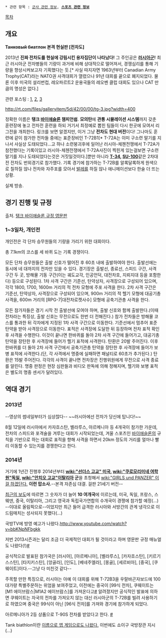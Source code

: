  * 관련 항목 : [[군사 관련 정보]], '''[[스포츠 관련 정보]]'''

[[목차]]

== 개요 ==
'''Танковый биатлон'''
'''본격 현실판 [전차도]'''

2013년 '''진짜 전차도를 현실에 강림시킨 용자집단이 나타났다!''' 그 주인공은 '''[[러시아군]]!''' 최근 러시아군 전차병들의 기량이 과거에 비해 상대적으로 떨어져서, 경쟁심리를 통해 기량을 향상시켜보고자 기획했다는 듯.[* 사실 따지자면 1963년부터 Canadian Army Trophy(CAT)라는 NATO권 사격대회가 열렸으나 91년 대회를 끝으로 폐지되었다. 물론 이후 미국의 설리번컵, 레오파르트2 운용국들의 레오벤 클럽 대회도 있으나 CAT 만큼의 명성은 없다.]

관련 포스팅 : [http://transural.egloos.com/266917 1], [http://transural.egloos.com/268363 2], [http://transural.egloos.com/268361 3]

http://rt.com/files/galleryitem/5d/42/00/00/tg-3.jpg?width=400

정확한 이름은 '''탱크 [[바이애슬론]] 챔피언쉽'''. '''모의탄'''에 '''관통 시뮬레이션 시스템'''까지 갖춘 훈련장에 놓고 전차전 훈련을 하되 거기서 최정예로 뽑힌 팀들이 다시 한곳에 모여서 리그전을 개최한다. 링크를 보면 알겠지만, 이거 그냥 '''전차도 현대 버전'''이다! 그나마도 훈련에 같이 참가한 전차들 중에는 표준장비인 T-72B1[* T-72A는 이미 구소련 말기를 지나서 사실상 도태되었다...고 하나 소련붕괴후에 일어난 러시아-체첸전쟁에서 T-72A가 참전했다는 기록이있고 러시아-체첸전쟁에서 T-72A사진이 찍힌게 있는걸보면 구소련 말기를 지나 도태되었다는것은 거짓일것이다.]뿐만 아니라 '''[[T-34]], [[SU-100]]'''같은 2차대전 전차도 번외경기로 참가했다. 기록 경기에 참가하는 T-72B를 알록달록하게 원색으로 칠하질 않나 전차와 자주포를 모아서 [[발레]]를 하질 않나 애니메이션보다 한술 더 뜨는 상황. 

{{{#!html

<iframe width="420" height="315" src="//www.youtube.com/embed/TPs4TIifIkE" frameborder="0" allowfullscreen></iframe>

}}}

{{{#!html

<iframe width="560" height="315" src="//www.youtube.com/embed/ef1N6xrzHAU" frameborder="0" allowfullscreen></iframe>

}}}
실제 방송.

== 경기 진행 및 규정 ==
출처. [http://mil.ru/images/TB_Polozhenie_eng.pdf 탱크 바이애슬론 규정 영문판]

=== 1~3일차, 개인전 ===

개인전은 각 단차 승무원들의 기량을 가리기 위한 대회이다.

총 7.1km의 코스를 세 바퀴 도는 기록 경쟁이다.

모든 단차 승무원들은 출발 신호가 떨어진 후 60초 내에 출발하여야 한다. 출발선에는 동시에 네 대까지의 전차만 있을 수 있다.
경기장은 출발선, 종료선, 스피드 구간, 사격 구간 두 곳, 방해물 기동 구간(이는 궤도교각, 인공언덕, 대전차호, 지뢰지대 등을 포함한다) 등으로 구성된다.
1차 사격 구간은 기준선, 탄약상자, 사격장으로 구성되어 있으며, 각각 1800, 1700, 1600m 거리의 적 전차 모형에 주포 사격을 한다.
2차 사격 구간은 기준선, 탄약상자, 사격장으로 구성되어 있으며, 900m 거리의 적 헬기 모형에 대공기총 사격을, 600m 거리의 [RPG-7|대전차로켓사수] 모형에 공축기관총 사격을 한다.

모든 참가자들은 경기 시작 전 출발선에 모여야 하며, 출발 신호와 함께 출발한다.(이때 전차라는 특징상, 출발 신호는 무전으로도 한번 더 전해진다.)
참가 전차들은 방해물 코스를 통과한 뒤 각자에게 지정된 1차 사격 구간으로 이동한다. 기준선에서 멈추어 표준 탄약을 받아 사격장으로 이동한다. 표적은 사격장에 도달한 뒤 등장하며 전차 표적 확인 후 사격을 수행한다. 이것이 끝나면 한바퀴를 돌아 2차 사격 구간에 들어가고, 대공기총 탄약을 장탄한 후 사격장에 들어가 헬기 표적에 사격한다. 탄환은 20발 주어진다. 이후 한바퀴를 더 돌아 2차 사격 구간에서 공축기관총 탄약을 장탄한 후 사격장에 들어가 보병 표적에 사격한다.(단, 각 사격에서 명중에 실패하면 패널티로 60초가 추가된다.) 탄환은 15발 주어진다. 각각의 사격이 끝나면 전차장은 진행위원에게 무전으로 사격 종료를 알린다. 명중 판정은 현장 심판들과 비디오 판독에 의해 정해지며, 헬기와 보병 표적은 별도의 명중 센서가 달려있다.


== 역대 경기 ==
=== 2013년 ===

{{{#!html
<iframe width="560" height="315" src="//www.youtube.com/embed/kdLHVdcAreU" frameborder="0" allowfullscreen></iframe>
}}}

--영상의 썸네일부터가 심상찮다-- ~~러시아에선 전차가 당신에 탑니다!~~

8월 12일에 러시아에서 카자흐스탄, 벨라루스, 아르메니아 등 4개국이 참가한 가운데, 전차의 스피드와 포격술을 겨루는 대회가 시작되었는데, 겨울 스포츠인 [[바이애슬론]]의  규칙을 기반으로 하는 대회로 표적을 향해 사격을 하면서 20km 정도의 거리를 얼마나 빨리 이동할 수 있는지를 경쟁한다고 한다. 

=== 2014년 ===
거기에 1년간 진행후 2014년부터 '''[[wiki:"선더스 고교" 미국]], [[wiki:"쿠로모리미네 여학원"독일]], [[wiki:"안치오 고교"이탈리아]] 군'''을 초청해서 [[wiki:"GIRLS und PANZER" 이걸 하겠단다.]] '''이런 맙소사.'''--본격 자존심 대결. 걸판 21세기 버전--

[http://extra1.egloos.com/3989239 최근의 보도]에 따르면 그 숫자가 더 늘어 '''10 여개국'''에 이르는데, 미국, 독일, 프랑스, 스웨덴, 중국, 이탈리아, 그리고 영국과 독립국가연합의 수개국이 경쟁에 참가할 예정(…) --이대로 올림픽으로--이었지만 최근 들어 급격한 러시아와 서방간의 관계 냉각으로 이 드림매치는 성사되지 못했다(…)

국방TV에 방영 예고가 나왔다.[[http://www.youtube.com/watch?v=bbKNpNFbgkk]]

저번 2013시즌과는 달리 조금 더 국제적인 대회가 될 것이라고 하며 영문판 규정 매뉴얼도 나왔다(!)[http://gall.dcinside.com/board/view/?id=arm&no=280554&page=1 #]

공식적으로 발표된 참가국은 [러시아], [아르메니아], [벨라루스], [카자흐스탄], [키르기스스탄], [타지키스탄], [앙골라], [인도], [베네주엘라], [몽골], [세르비아], [중국], [쿠웨이트]이다.--그냥 다 미친것 같다--

주목할 만한 특징으로, 러시아는 아예 이 대회를 위해 T-72B3을 우랄바곤자보드에 100대가량 특별주문하는 위엄을 보여주었고, 이전에는 중국이 [99식 전차], 쿠웨이트는 [M1 에이브람스|M1A2 에이브람스]를 가져온다고[http://gall.dcinside.com/board/view/?id=arm&no=280563&page=1 #] 알려졌지만 공식적인 발표에 의하면 쿠웨이트는 자국의 전차를 가져오지 않는 대신 러시아군의 T-72B를 빌려 사용하기로 하였으며 중국은 99식이 아닌 [96식 전차]를 가져와 경기에 참가하게 되었다.

아르메니아가 2등 상품으로 T-90S 전차를 받았다고 한다. [http://m.dcinside.com/view.php?id=arm&no=304630&page=1&serVal=%EC%95%84%EB%A5%B4%EB%A9%94%EB%8B%88%EC%95%84&s_type=all&ser_pos= #]

Tank biathlon이란 [http://m.dcinside.com/view.php?id=arm&no=345943&page= 이름으로 앱 게임으로도 나왔다.] 이번에도 쇼이구 국방장관 지시(...)
